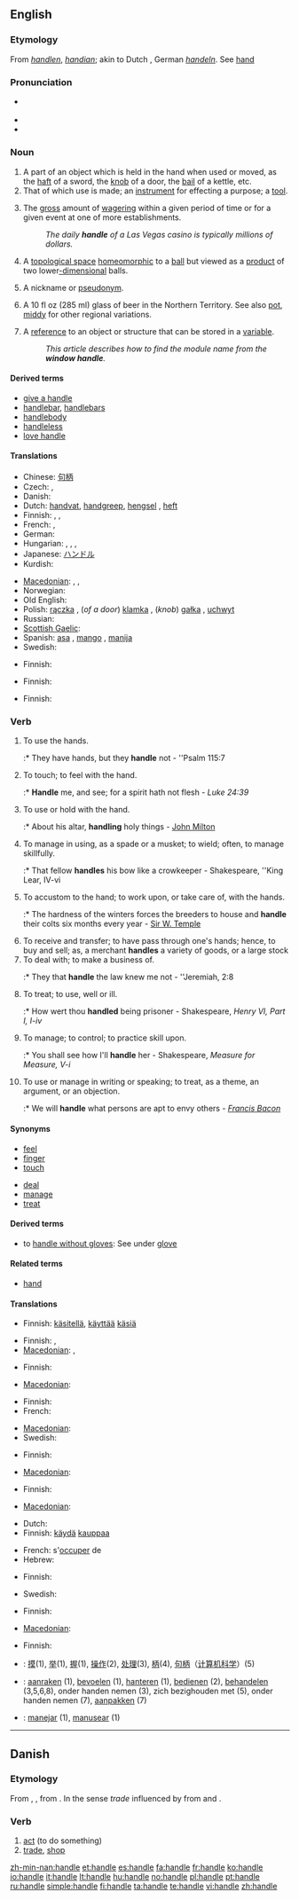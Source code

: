 {{wikipedia|Handle (grip)|mul=Handle (mathematics)}}
==English==

===Etymology===
From {{etyl|enm}} ''[[handlen]]'', {{etyl|ang}} ''[[handian]]''; akin to Dutch {{term|handelen||to trade}}, German ''[[handeln]]''.  See [[hand]]

===Pronunciation===
* {{a|US}} {{IPA|/ˈhæn.dl/}}
* {{audio|en-us-handle.ogg|Audio (US)}}
* {{rhymes|ændəl}}

===Noun===
{{en-noun}}

# A part of an object which is held in the hand when used or moved, as the [[haft]] of a sword, the [[knob]] of a door, the [[bail]] of a kettle, etc.
# That of which use is made; an [[instrument]] for effecting a purpose; a [[tool]].
# {{gambling}} The [[gross]] amount of [[wagering]] within a given period of time or for a given event at one of more establishments.
#: ''The daily '''handle''' of a Las Vegas casino is typically millions of dollars.''
# {{topology}} A [[topological space]] [[homeomorphic]] to a [[ball]] but viewed as a [[product]] of two lower[[-dimensional]] balls.
# {{slang}} A nickname or [[pseudonym]].
# {{AU | NZ}} A 10 fl oz (285 ml) glass of beer in the Northern Territory. See also [[pot]], [[middy]] for other regional variations.
# {{computing}} A [[reference]] to an object or structure that can be stored in a [[variable]].
#: ''This article describes how to find the module name from the '''window handle'''.''

====Derived terms====
* [[give a handle]] <!-- to furnish an occasion or means -->
* [[handlebar]], [[handlebars]]
* [[handlebody]]
* [[handleless]]
* [[love handle]]

====Translations====
{{trans-top|part of an object which is held in the hand when used or moved}}
* Chinese: [[句柄]]
* Czech: {{t-|cs|rukojeť|f}}, {{t-|cs|držadlo|n}}
* Danish: {{t|da|håndtag|n}}
* Dutch: [[handvat]], [[handgreep]], [[hengsel]] {{n}}, [[heft]]
* Finnish: {{t+|fi|kädensija}}, {{t+|fi|kahva}}, {{t-|fi|otin}}
* French: {{t+|fr|anse|f}}, {{t+|fr|poignée|f}}
* German: {{t+|de|Griff|m}}
* Hungarian: {{t-|hu|fogó}},  {{t|hu|nyél}},  {{t+|hu|fül}},  {{t|hu|markolat}}
* Japanese: [[ハンドル]]
* Kurdish: {{ku-Arab|[[ده‌سک]]}}
{{trans-mid}}
* [[Macedonian]]: {{t|mk|рачка|f|tr=ráčka|sc=Cyrl|xs=Macedonian}},  {{t|mk|дршка|f|tr=d'rška|sc=Cyrl|xs=Macedonian}},  {{t|mk|држач|m|tr=d'ržač|sc=Cyrl|xs=Macedonian}}
* Norwegian: {{t|no|håndtak|n}}
* Old English: {{t-|ang|hæft|xs=Old English}}
* Polish: [[rączka]] {{f}}, (''of a door'') [[klamka]] {{f}}, (''knob'') [[gałka]] {{f}}, [[uchwyt]] {{m}}
* Russian: {{t+|ru|рукоятка|f|tr=rukojátka|sc=Cyrl}}
* [[Scottish Gaelic]]: {{t-|gd|cas|f|xs=Scottish Gaelic}}
* Spanish: [[asa]] {{f}}, [[mango]] {{m}}, [[manija]] {{f}}
* Swedish: {{t|sv|handtag}}
{{trans-bottom}}

{{trans-top|that of which use is made}}
* Finnish: {{t+|fi|väline}}
{{trans-mid}}
{{trans-bottom}}

{{trans-top|money taken in by a business}}
* Finnish: {{t+|fi|vaihto}}
{{trans-mid}}
{{trans-bottom}}

{{trans-top|topological space}}
{{trans-mid}}
{{trans-bottom}}

{{trans-top|nickname}}
* Finnish: {{t-|fi|lempinimi}}
{{trans-mid}}
{{trans-bottom}}

{{trans-top|10 fl oz glass of beer}}
{{trans-mid}}
{{trans-bottom}}

===Verb===
{{en-verb|handles|handling|handled}}

# {{intransitive}} To use the hands.
#:* They have hands, but they '''handle''' not - ''Psalm 115:7
# To touch; to feel with the hand.
#:* '''Handle''' me, and see; for a spirit hath not flesh - ''Luke 24:39''
# To use or hold with the hand.
#:* About his altar, '''handling''' holy things - [[w:John Milton|John Milton]]
# To manage in using, as a spade or a musket; to wield; often, to manage skillfully.
#:* That fellow '''handles''' his bow like a crowkeeper - Shakespeare, ''King Lear, IV-vi
# To accustom to the hand; to work upon, or take care of, with the hands.
#:* The hardness of the winters forces the breeders to house and '''handle''' their colts six months every year - [[Sir W. Temple]]
# To receive and transfer; to have pass through one's hands; hence, to buy and sell; as, a merchant '''handles''' a variety of goods, or a large stock
# To deal with; to make a business of.
#:* They that '''handle''' the law knew me not - ''Jeremiah, 2:8
# To treat; to use, well or ill.
#:* How wert thou '''handled''' being prisoner - Shakespeare, ''Henry VI, Part I, I-iv''
# To manage; to control; to practice skill upon.
#:* You shall see how I'll '''handle''' her - Shakespeare, ''Measure for Measure, V-i''
# To use or manage in writing or speaking; to treat, as a theme, an argument, or an objection.
#:* We will '''handle''' what persons are apt to envy others - ''[[w:Francis Bacon|Francis Bacon]]''

====Synonyms====
{{top2}}
* [[feel]]
* [[finger]]
* [[touch]]
{{mid2}}
* [[deal]]
* [[manage]]
* [[treat]]
{{bottom}}

====Derived terms====
* to [[handle without gloves]]: {{colloquial}} See under [[glove]]

====Related terms====
* [[hand]]

====Translations====
{{trans-top|to use the hands}}
* Finnish: [[käsitellä]], [[käyttää]] [[käsi|käsiä]]
{{trans-mid}}
{{trans-bottom}}

{{trans-top|to feel with the hand}}
* Finnish: {{t+|fi|kosketella}}, {{t+|fi|tunnustella}}
* [[Macedonian]]: {{t|mk|напипува|tr=napípuva|sc=Cyrl|xs=Macedonian}},  {{t|mk|нафаќа|tr=náfaḱa|sc=Cyrl|xs=Macedonian}}
{{trans-mid}}
{{trans-bottom}}

{{trans-top|to use or hold with the hand}}
* Finnish: {{t+|fi|käsitellä}}
{{trans-mid}}
* [[Macedonian]]: {{t|mk|ракува|tr=rákuva|sc=Cyrl|xs=Macedonian}}
{{trans-bottom}}

{{trans-top|to manage skillfully}}
* Finnish: {{t+|fi|käsitellä}}
* French: {{t+|fr|gérer}}
{{trans-mid}}
* [[Macedonian]]: {{t|mk|ракува|tr=rákuva|sc=Cyrl|xs=Macedonian}}
* Swedish: {{t|sv|handskas med}}
{{trans-bottom}}

{{trans-top|to take care of, with the hands}}
* Finnish: {{t+|fi|hoitaa}}
{{trans-mid}}
* [[Macedonian]]: {{t|mk|ракува|tr=rákuva|sc=Cyrl|xs=Macedonian}}
{{trans-bottom}}

{{trans-top|to receive and transfer}}
* Finnish: {{t+|fi|käsitellä}}
{{trans-mid}}
* [[Macedonian]]: {{t|mk|врачува|tr=vráčuva|sc=Cyrl|xs=Macedonian}}
{{trans-bottom}}

{{trans-top|to deal with; to make a business of}}
* Dutch: {{t+|nl|omgaan}}
* Finnish: [[käydä]] [[kauppa|kauppaa]]
{{trans-mid}}
* French: s'[[occuper]] de
* Hebrew: {{t|he|טיפל|alt=טיפל (ב־)|tr=tipél (b'-)}}
{{trans-bottom}}

{{trans-top|to treat; to use, well or ill}}
* Finnish: {{t-|fi|kohdella}}
{{trans-mid}}
* Swedish: {{t+|sv|behandla}}
{{trans-bottom}}

{{trans-top|to manage; to control; to practice skill upon}}
* Finnish: {{t+|fi|käsitellä}}
{{trans-mid}}
* [[Macedonian]]: {{t|mk|раководи|tr=rakóvodi|sc=Cyrl|xs=Macedonian}}
{{trans-bottom}}

{{trans-top|to use or manage in writing or speaking}}
* Finnish: {{t+|fi|käsitellä}}
{{trans-mid}}
{{trans-bottom}}

{{checktrans-top}}
* {{ttbc|Chinese}}: [[摸]](1), [[举]](1), [[握]](1), [[操作]](2), [[处理]](3), [[柄]](4), [[句柄]]（[[计算机科学]]）(5)
* {{ttbc|Dutch}}: [[aanraken]] (1), [[bevoelen]] (1), [[hanteren]] (1), [[bedienen]] (2), [[behandelen]] (3,5,6,8), onder handen nemen (3), zich bezighouden met (5), onder handen nemen (7), [[aanpakken]] (7)
* {{ttbc|Portuguese}}: [[manejar]] (1), [[manusear]] (1)
{{trans-bottom}}

----

==Danish==

===Etymology===

From {{etyl|non|da}} {{term|handla|lang=non}}, {{term|hǫndla|lang=non}}, from {{term|hǫnd||hand|lang=non}}. In the sense ''trade'' influenced by from {{etyl|gml|da}} {{term|handelen|lang=gml}} and {{etyl|de|da}} {{term|handeln|lang=de}}.

===Verb===
{{da-verb|handl|handle|handler|handlede|har|handlet}}

# [[act]] (to do something)
# [[trade]], [[shop]]

[[zh-min-nan:handle]]
[[et:handle]]
[[es:handle]]
[[fa:handle]]
[[fr:handle]]
[[ko:handle]]
[[io:handle]]
[[it:handle]]
[[lt:handle]]
[[hu:handle]]
[[no:handle]]
[[pl:handle]]
[[pt:handle]]
[[ru:handle]]
[[simple:handle]]
[[fi:handle]]
[[ta:handle]]
[[te:handle]]
[[vi:handle]]
[[zh:handle]]
